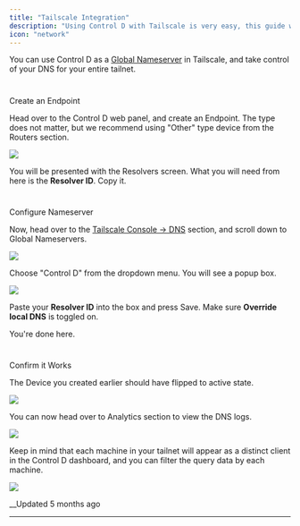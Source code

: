 ```yaml
---
title: "Tailscale Integration"
description: "Using Control D with Tailscale is very easy, this guide will show you how."
icon: "network"
---
```


You can use Control D as a [Global Nameserver](https://tailscale.com/kb/1403/control-d) in Tailscale, and take control of your DNS for your entire tailnet.

# 

Create an Endpoint

Head over to the Control D web panel, and create an Endpoint. The type does not matter, but we recommend using "Other" type device from the Routers section. 

![](https://files.readme.io/99d20f5-image.png)

You will be presented with the Resolvers screen. What you will need from here is the **Resolver ID**. Copy it. 

# 

Configure Nameserver

Now, head over to the [Tailscale Console -> DNS](https://login.tailscale.com/admin/dns) section, and scroll down to Global Nameservers.

![](https://files.readme.io/cf17eba-image.png)

Choose "Control D" from the dropdown menu. You will see a popup box.

![](https://files.readme.io/3fc499d-image.png)

Paste your **Resolver ID** into the box and press Save. Make sure **Override local DNS** is toggled on. 

You're done here.

# 

Confirm it Works

The Device you created earlier should have flipped to active state. 

![](https://files.readme.io/a271ac0-image.png)

You can now head over to Analytics section to view the DNS logs. 

![](https://files.readme.io/7909099-image.png)

Keep in mind that each machine in your tailnet will appear as a distinct client in the Control D dashboard, and you can filter the query data by each machine.

![](https://files.readme.io/4d79c36-image.png)

__Updated 5 months ago

* * *
